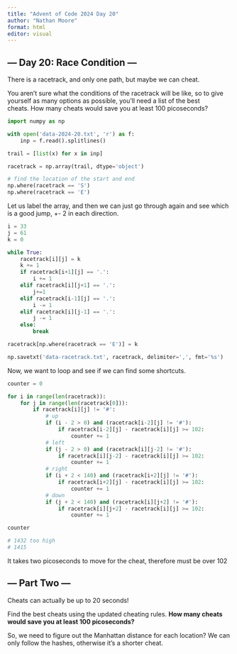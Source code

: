 ```yaml
---
title: "Advent of Code 2024 Day 20"
author: "Nathan Moore"
format: html
editor: visual
---
```


## --- Day 20: Race Condition ---

There is a racetrack, and only one path, but maybe we can cheat.

You aren't sure what the conditions of the racetrack will be like, so to give yourself as many options as possible, you'll need a list of the best cheats. How many cheats would save you at least 100 picoseconds?

```python

import numpy as np

with open('data-2024-20.txt', 'r') as f:
    inp = f.read().splitlines()

trail = [list(x) for x in inp]

racetrack = np.array(trail, dtype='object')

# find the location of the start and end 
np.where(racetrack == 'S')
np.where(racetrack == 'E')

```

Let us label the array, and then we can just go through again and see which is a good jump, +- 2 in each direction.

```python

i = 33
j = 61
k = 0

while True: 
    racetrack[i][j] = k
    k += 1
    if racetrack[i+1][j] == '.': 
        i += 1
    elif racetrack[i][j+1] == '.':
        j+=1
    elif racetrack[i-1][j] == '.':
        i -= 1
    elif racetrack[i][j-1] == '.':
        j -= 1
    else:
        break

racetrack[np.where(racetrack == 'E')] = k

np.savetxt('data-racetrack.txt', racetrack, delimiter=',', fmt='%s')

```

Now, we want to loop and see if we can find some shortcuts.

```python

counter = 0

for i in range(len(racetrack)): 
    for j in range(len(racetrack[0])): 
        if racetrack[i][j] != '#':
            # up
            if (i - 2 > 0) and (racetrack[i-2][j] != '#'):
                if racetrack[i-2][j] - racetrack[i][j] >= 102: 
                    counter += 1 
            # left
            if (j - 2 > 0) and (racetrack[i][j-2] != '#'): 
                if racetrack[i][j-2] - racetrack[i][j] >= 102: 
                    counter += 1
            # right
            if (i + 2 < 140) and (racetrack[i+2][j] != '#'):
                if racetrack[i+2][j] - racetrack[i][j] >= 102:
                    counter += 1
            # down
            if (j + 2 < 140) and (racetrack[i][j+2] != '#'):
                if racetrack[i][j+2] - racetrack[i][j] >= 102:
                    counter += 1

counter

# 1432 too high
# 1415
```

It takes two picoseconds to move for the cheat, therefore must be over 102

## --- Part Two ---

Cheats can actually be up to 20 seconds!

Find the best cheats using the updated cheating rules. **How many cheats would save you at least 100 picoseconds?**

So, we need to figure out the Manhattan distance for each location? We can only follow the hashes, otherwise it's a shorter cheat.

```python

```
